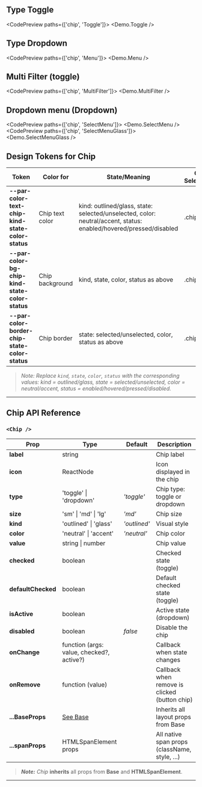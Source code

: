 
## Type Toggle

<CodePreview paths={['chip', 'Toggle']}>
  <Demo.Toggle />
</CodePreview>

## Type Dropdown

<CodePreview paths={['chip', 'Menu']}>
  <Demo.Menu />
</CodePreview>

## Multi Filter (toggle)

<CodePreview paths={['chip', 'MultiFilter']}>
  <Demo.MultiFilter />
</CodePreview>

## Dropdown menu (Dropdown)

<CodePreview paths={['chip', 'SelectMenu']}>
  <Demo.SelectMenu />
</CodePreview>
<CodePreview paths={['chip', 'SelectMenuGlass']}>
  <Demo.SelectMenuGlass />
</CodePreview>

## Design Tokens for Chip

| **Token**                                         | **Color for**   | **State/Meaning**                                                                                                 | **CSS Selector(s)** |
| ------------------------------------------------- | --------------- | ----------------------------------------------------------------------------------------------------------------- | ------------------- |
| **--par-color-text-chip-kind-state-color-status** | Chip text color | kind: outlined/glass, state: selected/unselected, color: neutral/accent, status: enabled/hovered/pressed/disabled | .chip               |
| **--par-color-bg-chip-kind-state-color-status**   | Chip background | kind, state, color, status as above                                                                               | .chip               |
| **--par-color-border-chip-state-color-status**    | Chip border     | state: selected/unselected, color, status as above                                                                | .chip               |

> _Note: Replace `kind`, `state`, `color`, `status` with the corresponding values: kind = outlined/glass, state = selected/unselected, color = neutral/accent, status = enabled/hovered/pressed/disabled._

---

## Chip API Reference

### `<Chip />`

| **Prop**           | **Type**                                  | **Default**  | **Description**                               |
| ------------------ | ----------------------------------------- | ------------ | --------------------------------------------- |
| **label**          | string                                    |              | Chip label                                    |
| **icon**           | ReactNode                                 |              | Icon displayed in the chip                    |
| **type**           | 'toggle' \| 'dropdown'                    | _'toggle'_   | Chip type: toggle or dropdown                 |
| **size**           | 'sm' \| 'md' \| 'lg'                      | _'md'_       | Chip size                                     |
| **kind**           | 'outlined' \| 'glass'                     | _'outlined'_ | Visual style                                  |
| **color**          | 'neutral' \| 'accent'                     | _'neutral'_  | Chip color                                    |
| **value**          | string \| number                          |              | Chip value                                    |
| **checked**        | boolean                                   |              | Checked state (toggle)                        |
| **defaultChecked** | boolean                                   |              | Default checked state (toggle)                |
| **isActive**       | boolean                                   |              | Active state (dropdown)                       |
| **disabled**       | boolean                                   | _false_      | Disable the chip                              |
| **onChange**       | function (args: value, checked?, active?) |              | Callback when state changes                   |
| **onRemove**       | function (value)                          |              | Callback when remove is clicked (button chip) |
| **...BaseProps**   | [See Base](../base/dev)                   |              | Inherits all layout props from Base           |
| **...spanProps**   | HTMLSpanElement props                     |              | All native span props (className, style, ...) |

> **_Note:_** _Chip_ **inherits** all props from **Base** and **HTMLSpanElement**.

---
